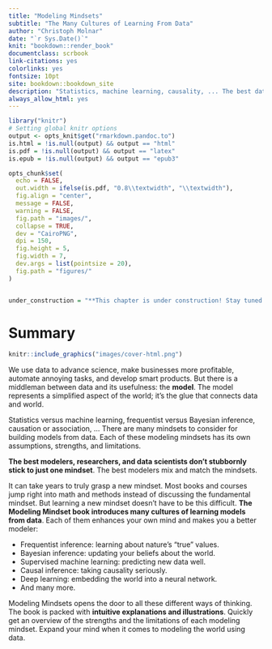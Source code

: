 ```yaml
---
title: "Modeling Mindsets"
subtitle: "The Many Cultures of Learning From Data"
author: "Christoph Molnar"
date: "`r Sys.Date()`"
knit: "bookdown::render_book"
documentclass: scrbook
link-citations: yes
colorlinks: yes
fontsize: 10pt
site: bookdown::bookdown_site
description: "Statistics, machine learning, causality, ... The best data scientists don't mindlessly follow just one approach. The best data scientists have all modeling mindsets at their disposal -- and use the right tool for the right job."
always_allow_html: yes
---
```


```r
library("knitr")
# Setting global knitr options
output <- opts_knit$get("rmarkdown.pandoc.to")
is.html = !is.null(output) && output == "html"
is.pdf = !is.null(output) && output == "latex"
is.epub = !is.null(output) && output == "epub3" 

opts_chunk$set(
  echo = FALSE,
  out.width = ifelse(is.pdf, "0.8\\textwidth", "\\textwidth"),
  fig.align = "center",
  message = FALSE,
  warning = FALSE,
  fig.path = "images/", 
  collapse = TRUE,
  dev = "CairoPNG",
  dpi = 150, 
  fig.height = 5, 
  fig.width = 7,
  dev.args = list(pointsize = 20),
  fig.path = "figures/"
)


under_construction = "**This chapter is under construction! Stay tuned.**"
```


# Summary {-}

```r
knitr::include_graphics("images/cover-html.png")
```

<!-- TODO:

Write about how this book is unique:

- usually books/resources are about one mindset
- sometimes only comparing two: stats/ml, freq/bayes, ...
- parts of mindset are implicit in how community works
- lots of reading between the lines
- but this book makes it explicit and saves you years
-->

<!-- Background -->
We use data to advance science, make businesses more profitable, automate annoying tasks, and develop smart products.
But there is a middleman between data and its usefulness: the **model**.
The model represents a simplified aspect of the world; it's the glue that connects data and world.

<!-- Many mindsets available -->
Statistics versus machine learning, frequentist versus Bayesian inference, causation or association, ...
There are many mindsets to consider for building models from data.
Each of these modeling mindsets has its own assumptions, strengths, and limitations.

<!-- best mindset -->
**The best modelers, researchers, and data scientists don't stubbornly stick to just one mindset**.
The best modelers mix and match the mindsets.

<!-- difficulty with learning many mindsets -->
It can take years to truly grasp a new mindset.
Most books and courses jump right into math and methods instead of discussing the fundamental mindset.
But learning a new mindset doesn't have to be this difficult.
<!-- content -->
**The Modeling Mindset book introduces many cultures of learning models from data**.
Each of them enhances your own mind and makes you a better modeler: 

<!-- only list mindsets? without sentence?-->
* Frequentist inference: learning about nature's "true" values.
* Bayesian inference: updating your beliefs about the world.
* Supervised machine learning: predicting new data well.
* Causal inference: taking causality seriously.
* Deep learning: embedding the world into a neural network.
* And many more.

<!-- this book -->
Modeling Mindsets opens the door to all these different ways of thinking.
The book is packed with **intuitive explanations and illustrations**.
Quickly get an overview of the strengths and the limitations of each modeling mindset.
Expand your mind when it comes to modeling the world using data.

